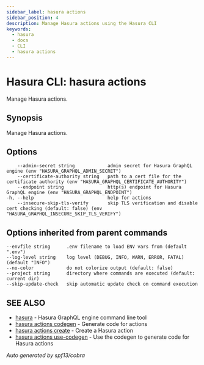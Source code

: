 ```yaml
---
sidebar_label: hasura actions
sidebar_position: 4
description: Manage Hasura actions using the Hasura CLI
keywords:
  - hasura
  - docs
  - CLI
  - hasura actions
---
```


# Hasura CLI: hasura actions

Manage Hasura actions.

## Synopsis

Manage Hasura actions.

## Options

```
    --admin-secret string            admin secret for Hasura GraphQL engine (env "HASURA_GRAPHQL_ADMIN_SECRET")
    --certificate-authority string   path to a cert file for the certificate authority (env "HASURA_GRAPHQL_CERTIFICATE_AUTHORITY")
    --endpoint string                http(s) endpoint for Hasura GraphQL engine (env "HASURA_GRAPHQL_ENDPOINT")
-h, --help                           help for actions
    --insecure-skip-tls-verify       skip TLS verification and disable cert checking (default: false) (env "HASURA_GRAPHQL_INSECURE_SKIP_TLS_VERIFY")
```

## Options inherited from parent commands

```
--envfile string      .env filename to load ENV vars from (default ".env")
--log-level string    log level (DEBUG, INFO, WARN, ERROR, FATAL) (default "INFO")
--no-color            do not colorize output (default: false)
--project string      directory where commands are executed (default: current dir)
--skip-update-check   skip automatic update check on command execution
```

## SEE ALSO

- [hasura](/graphql/core/hasura-cli/hasura.mdx) - Hasura GraphQL engine command line tool
- [hasura actions codegen](/graphql/core/hasura-cli/hasura_actions_codegen.mdx) - Generate code for actions
- [hasura actions create](/graphql/core/hasura-cli/hasura_actions_create.mdx) - Create a Hasura action
- [hasura actions use-codegen](/graphql/core/hasura-cli/hasura_actions_use-codegen.mdx) - Use the codegen to generate code for Hasura actions

_Auto generated by spf13/cobra_
